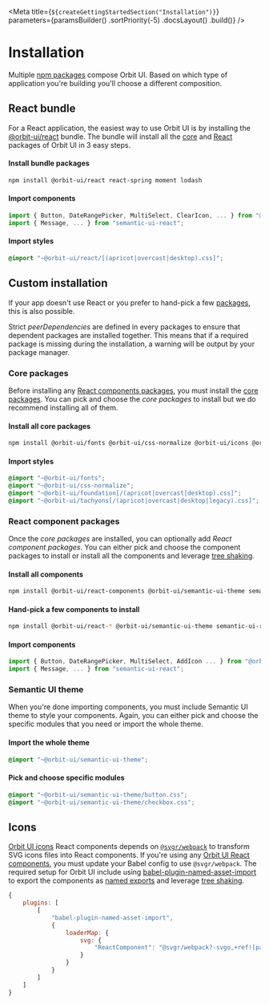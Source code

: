 
<Meta
    title={`${createGettingStartedSection("Installation")}`}
    parameters={paramsBuilder()
        .sortPriority(-5)
        .docsLayout(<IntroductionLayout sourcePath="/" />)
        .build()}
/>

# Installation

Multiple [npm packages](?path=/docs/getting-started-packages--page) compose Orbit UI. Based on which type of application you're building you'll choose a different composition.

## React bundle

For a React application, the easiest way to use Orbit UI is by installing the [@orbit-ui/react](https://www.npmjs.com/package/@orbit-ui/react) bundle. The bundle will install all the [core](?path=/docs/getting-started-packages--page#core) and [React](?path=/docs/getting-started-packages--page#react-components) packages of Orbit UI in 3 easy steps.

#### Install bundle packages

```bash dark
npm install @orbit-ui/react react-spring moment lodash
```

#### Import components

```javascript dark
import { Button, DateRangePicker, MultiSelect, ClearIcon, ... } from "@orbit-ui/react-components";
import { Message, ... } from "semantic-ui-react";
```

#### Import styles

```css dark
@import "~@orbit-ui/react/[(apricot|overcast|desktop).css]";
```

## Custom installation

If your app doesn't use React or you prefer to hand-pick a few [packages](?path=/docs/getting-started-packages--page), this is also possible.

Strict *peerDependencies* are defined in every packages to ensure that dependent packages are installed together. This means that if a required package is missing during the installation, a warning will be output by your package manager.

### Core packages

Before installing any [React components packages](?path=/docs/getting-started-packages--page#react-components), you must install the [core packages](?path=/docs/getting-started-packages--page#core). You can pick and choose the *core packages* to install but we do recommend installing all of them.

#### Install all core packages

```bash dark
npm install @orbit-ui/fonts @orbit-ui/css-normalize @orbit-ui/icons @orbit-ui/foundation @orbit-ui/tachyons
```

#### Import styles

```css dark
@import "~@orbit-ui/fonts";
@import "~@orbit-ui/css-normalize";
@import "~@orbit-ui/foundation[/(apricot|overcast|desktop).css]";
@import "~@orbit-ui/tachyons[/(apricot|overcast|desktop|legacy).css]";
```

### React component packages

Once the *core packages* are installed, you can optionally add *React component packages*. You can either pick and choose the component packages to install or install all the components and leverage [tree shaking](https://webpack.js.org/guides/tree-shaking/).

#### Install all components

```bash dark
npm install @orbit-ui/react-components @orbit-ui/semantic-ui-theme semantic-ui-react react-spring styled-jsx moment lodash
```

#### Hand-pick a few components to install

```bash dark
npm install @orbit-ui/react-* @orbit-ui/semantic-ui-theme semantic-ui-react styled-jsx
```

#### Import components

```javascript dark
import { Button, DateRangePicker, MultiSelect, AddIcon ... } from "@orbit-ui/react-components";
import { Message, ... } from "semantic-ui-react";
```

### Semantic UI theme

When you're done importing components, you must include Semantic UI theme to style your components. Again, you can either pick and choose the specific modules that you need or import the whole theme.

#### Import the whole theme

```css dark
@import "~@orbit-ui/semantic-ui-theme";
```

#### Pick and choose specific modules

```css dark
@import "~@orbit-ui/semantic-ui-theme/button.css";
@import "~@orbit-ui/semantic-ui-theme/checkbox.css";
```

## Icons

[Orbit UI icons](?path=/docs/materials-icons--page) React components depends on [`@svgr/webpack`](https://react-svgr.com/docs/getting-started/) to transform SVG icons files into React components. If you're using any [Orbit UI React components](?path=/docs/getting-started-packages--page#react-components), you must update your Babel config to use `@svgr/webpack`. The required setup for Orbit UI include using [babel-plugin-named-asset-import](https://www.npmjs.com/package/babel-plugin-named-asset-import) to export the components as [named exports](https://developer.mozilla.org/en-US/docs/web/javascript/reference/statements/export) and leverage [tree shaking](https://webpack.js.org/guides/tree-shaking/).

```js dark
{
    plugins: [
        [
            "babel-plugin-named-asset-import",
            {
                loaderMap: {
                    svg: {
                        "ReactComponent": "@svgr/webpack?-svgo,+ref![path]"
                    }
                }
            }
        ]
    ]
}
```
